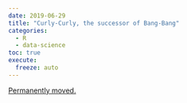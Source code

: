 ```yaml
---
date: 2019-06-29
title: "Curly-Curly, the successor of Bang-Bang"
categories:
  - R
  - data-science
toc: true
execute:
  freeze: auto
---
```


[Permanently moved.](../../posts/2019-06-20-tidy_eval_saga.qmd)
